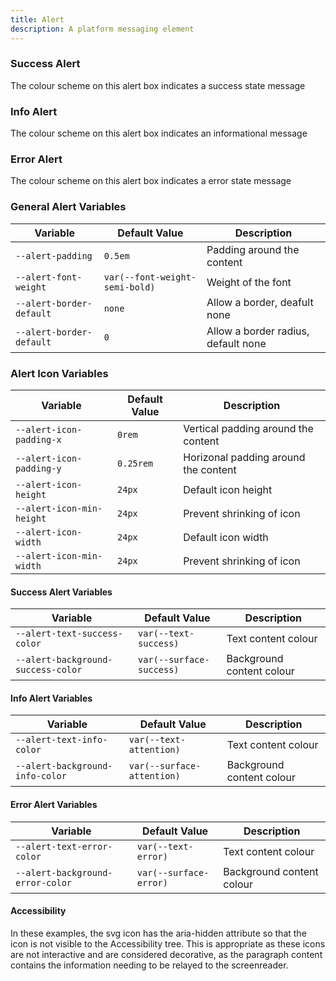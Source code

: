 ```yaml
---
title: Alert
description: A platform messaging element
---
```



### Success Alert

The colour scheme on this alert box indicates a success state message

<ShowComponent>
  <SuccessAlert />
</ShowComponent>

### Info Alert

The colour scheme on this alert box indicates an informational message

<ShowComponent>
  <InfoAlert />
</ShowComponent>

### Error Alert

The colour scheme on this alert box indicates a error state message

<ShowComponent>
  <ErrorAlert />
</ShowComponent>

### General Alert Variables

| Variable                 | Default Value                  | Description                         |
| ------------------------ | ------------------------------ | ----------------------------------- |
| `--alert-padding`        | `0.5em`                        | Padding around the content          |
| `--alert-font-weight`    | `var(--font-weight-semi-bold)` | Weight of the font                  |
| `--alert-border-default` | `none`                         | Allow a border, deafult none        |
| `--alert-border-default` | `0`                            | Allow a border radius, default none |

### Alert Icon Variables

| Variable                  | Default Value | Description                          |
| ------------------------- | ------------- | ------------------------------------ |
| `--alert-icon-padding-x`  | `0rem`       | Vertical padding around the content  |
| `--alert-icon-padding-y`  | `0.25rem`     | Horizonal padding around the content |
| `--alert-icon-height`     | `24px`        | Default icon height                  |
| `--alert-icon-min-height` | `24px`        | Prevent shrinking of icon            |
| `--alert-icon-width`      | `24px`        | Default icon width                   |
| `--alert-icon-min-width`  | `24px`        | Prevent shrinking of icon            |

#### Success Alert Variables

| Variable                           | Default Value            | Description               |
| ---------------------------------- | ------------------------ | ------------------------- |
| `--alert-text-success-color`       | `var(--text-success)`    | Text content colour       |
| `--alert-background-success-color` | `var(--surface-success)` | Background content colour |

#### Info Alert Variables

| Variable                        | Default Value              | Description               |
| ------------------------------- | -------------------------- | ------------------------- |
| `--alert-text-info-color`       | `var(--text-attention)`    | Text content colour       |
| `--alert-background-info-color` | `var(--surface-attention)` | Background content colour |

#### Error Alert Variables

| Variable                         | Default Value          | Description               |
| -------------------------------- | ---------------------- | ------------------------- |
| `--alert-text-error-color`       | `var(--text-error)`    | Text content colour       |
| `--alert-background-error-color` | `var(--surface-error)` | Background content colour |

#### Accessibility

In these examples, the svg icon has the aria-hidden attribute so that the icon is not visible to the Accessibility tree. This is appropriate as these icons are not interactive and are considered decorative, as the paragraph content contains the information needing to be relayed to the screenreader.
